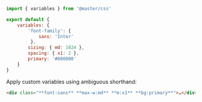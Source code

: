 ```js name=master.css.js
import { variables } from '@master/css'

export default {
    variables: {
        'font-family': {
            sans: 'Inter'
         },
        sizing: { md: 1024 },
        spacing: { x1: 2 },
        primary: '#000000'
    }
}
```
Apply custom variables using ambiguous shorthand:
```html
<div class="**font:sans** **max-w:md** **m:x1** **bg:primary**">…</div>
```